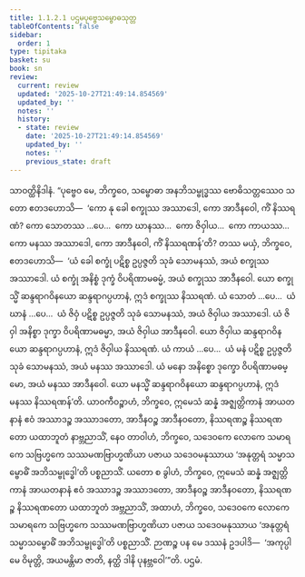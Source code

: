 ```yaml
---
title: 1.1.2.1 ပဌမပုဗ္ဗေသမ္ဗောဓသုတ္တ
tableOfContents: false
sidebar:
  order: 1
type: tipitaka
basket: su
book: sn
review:
  current: review
  updated: '2025-10-27T21:49:14.854569'
  updated_by: ''
  notes: ''
  history:
  - state: review
    date: '2025-10-27T21:49:14.854569'
    updated_by: ''
    notes: ''
    previous_state: draft
---
```



<ReviewStatus review={frontmatter.review} showDetails={true} />

<HypothesisAnnotation frontmatter={frontmatter} />

<DynamicBreadcrumb />

<Division number="13" book="sn" e="ch" v="18" p="281">

<Paragraph number="30" book="sn">
သာဝတ္ထိနိဒါနံ. “ပုဗ္ဗေဝ မေ, ဘိက္ခဝေ, သမ္ဗောဓာ အနဘိသမ္ဗုဒ္ဓဿ ဗောဓိသတ္တဿေဝ သတော ဧတဒဟောသိ—  ‘ကော နု ခေါ စက္ခုဿ အဿာဒေါ, ကော အာဒီနဝေါ, ကိံ နိဿရဏံ? ကော သောတဿ …ပေ…  ကော ဃာနဿ…  ကော ဇိဝှါယ…  ကော ကာယဿ…  ကော မနဿ အဿာဒေါ, ကော အာဒီနဝေါ, ကိံ နိဿရဏန်’တိ? တဿ မယှံ, ဘိက္ခဝေ, ဧတဒဟောသိ—  ‘ယံ ခေါ စက္ခုံ ပဋိစ္စ ဥပ္ပဇ္ဇတိ သုခံ သောမနဿံ, အယံ စက္ခုဿ အဿာဒေါ. ယံ စက္ခုံ အနိစ္စံ ဒုက္ခံ ဝိပရိဏာမဓမ္မံ, အယံ စက္ခုဿ အာဒီနဝေါ. ယော စက္ခုသ္မိံ ဆန္ဒရာဂဝိနယော ဆန္ဒရာဂပ္ပဟာနံ, ဣဒံ စက္ခုဿ နိဿရဏံ. ယံ သောတံ …ပေ…  ယံ ဃာနံ …ပေ…  ယံ ဇိဝှံ ပဋိစ္စ ဥပ္ပဇ္ဇတိ သုခံ သောမနဿံ, အယံ ဇိဝှါယ အဿာဒေါ. ယံ ဇိဝှါ အနိစ္စာ ဒုက္ခာ ဝိပရိဏာမဓမ္မာ, အယံ ဇိဝှါယ အာဒီနဝေါ. ယော ဇိဝှါယ ဆန္ဒရာဂဝိနယော ဆန္ဒရာဂပ္ပဟာနံ, ဣဒံ ဇိဝှါယ နိဿရဏံ. ယံ ကာယံ …ပေ…  ယံ မနံ ပဋိစ္စ ဥပ္ပဇ္ဇတိ သုခံ သောမနဿံ, အယံ မနဿ အဿာဒေါ. ယံ မနော အနိစ္စော ဒုက္ခော ဝိပရိဏာမဓမ္မော, အယံ မနဿ အာဒီနဝေါ. ယော မနသ္မိံ ဆန္ဒရာဂဝိနယော ဆန္ဒရာဂပ္ပဟာနံ, ဣဒံ မနဿ နိဿရဏန်’တိ.
</Paragraph>

<Paragraph number="31" book="sn">
ယာဝကီဝဉ္စာဟံ, ဘိက္ခဝေ, ဣမေသံ ဆန္နံ အဇ္ဈတ္တိကာနံ အာယတနာနံ ဧဝံ အဿာဒဉ္စ အဿာဒတော, အာဒီနဝဉ္စ အာဒီနဝတော, နိဿရဏဉ္စ နိဿရဏတော ယထာဘူတံ နာဗ္ဘညာသိံ, နေဝ တာဝါဟံ, ဘိက္ခဝေ, သဒေဝကေ လောကေ သမာရကေ သဗြဟ္မကေ သဿမဏဗြာဟ္မဏိယာ ပဇာယ သဒေဝမနုဿာယ ‘အနုတ္တရံ သမ္မာသမ္ဗောဓိံ အဘိသမ္ဗုဒ္ဓေါ’တိ ပစ္စညာသိံ. ယတော စ ခွါဟံ, ဘိက္ခဝေ, ဣမေသံ ဆန္နံ အဇ္ဈတ္တိကာနံ အာယတနာနံ ဧဝံ အဿာဒဉ္စ အဿာဒတော, အာဒီနဝဉ္စ အာဒီနဝတော, နိဿရဏဉ္စ နိဿရဏတော ယထာဘူတံ အဗ္ဘညာသိံ, အထာဟံ, ဘိက္ခဝေ, သဒေဝကေ လောကေ သမာရကေ သဗြဟ္မကေ သဿမဏဗြာဟ္မဏိယာ ပဇာယ သဒေဝမနုဿာယ ‘အနုတ္တရံ သမ္မာသမ္ဗောဓိံ အဘိသမ္ဗုဒ္ဓေါ’တိ ပစ္စညာသိံ. ဉာဏဉ္စ ပန မေ ဒဿနံ ဥဒပါဒိ—  ‘အကုပ္ပါ မေ ဝိမုတ္တိ, အယမန္တိမာ ဇာတိ, နတ္ထိ ဒါနိ ပုနဗ္ဘဝေါ’”တိ.

</Paragraph>
</Division>

<Paragraph number="32" type="center" book="sn">
ပဌမံ.
</Paragraph>